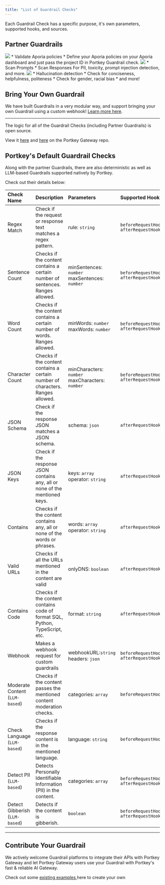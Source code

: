 ```yaml
---
title: "List of Guardrail Checks"
---
```


Each Guardrail Check has a specific purpose, it's own parameters, supported hooks, and sources.

## Partner Guardrails

<CardGroup columns={3}>

  <Card title="Supported Guardrails" href="/docs/product/guardrails/list-of-guardrail-checks/aporia">
    <img src="/images/guardrails/logo-1.avif"  />
    * Validate Aporia policies
    * Define your Aporia policies on your Aporia dashboard and just pass the project ID in Portkey Guardrail check.
  </Card>

  <Card title="Supported Guardrails" href="/docs/product/guardrails/list-of-guardrail-checks/pillar">
    <img src="/images/guardrails/logo-2.avif"  />
    * Scan Prompts
    * Scan Responses
     For PII, toxicity, prompt injection detection, and more.
  </Card>

  <Card title="Supported Guardrails" href="/docs/product/guardrails/list-of-guardrail-checks/patronus-ai">
  <img src="/images/guardrails/logo-3.avif" />
    * Hallucination detection
    * Check for conciseness, helpfulness, politeness
    * Check for gender, racial bias
    * and more!
  </Card>
</CardGroup>

## Bring Your Own Guardrail

We have built Guardrails in a very modular way, and support bringing your own Guardrail using a custom webhook! [Learn more here](/docs/product/guardrails/list-of-guardrail-checks/bring-your-own-guardrails).

---

The logic for all of the Guardrail Checks (including Partner Guardrails) is open source.

<Info>

  View it [here](https://github.com/Portkey-AI/gateway/tree/feat/plugins/plugins/default) and [here](https://github.com/Portkey-AI/gateway/tree/feat/plugins/plugins/portkey) on the Portkey Gateway repo.
</Info>

## Portkey's Default Guardrail Checks

Along with the partner Guardrails, there are also deterministic as well as LLM-based Guardrails supported natively by Portkey.

Check out their details below:

| Check Name | Description | Parameters | Supported Hooks |
| :--- | :--- | :--- | :--- |
| Regex Match | Check if the request or response text matches a regex pattern. | rule: `string` | `beforeRequestHook` `afterRequestHook` |
| Sentence Count | Checks if the content contains a certain number of sentences. Ranges allowed. | minSentences: `number` maxSentences: `number` | `beforeRequestHook` `afterRequestHook` |
| Word Count | Checks if the content contains a certain number of words. Ranges allowed. | minWords: `number` maxWords: `number` | `beforeRequestHook` `afterRequestHook` |
| Character Count | Checks if the content contains a certain number of characters. Ranges allowed. | minCharacters: `number` maxCharacters: `number` | `beforeRequestHook` `afterRequestHook` |
| JSON Schema | Check if the response JSON matches a JSON schema. | schema: `json` | `afterRequestHook` |
| JSON Keys | Check if the response JSON contains any, all or none of the mentioned keys. | keys: `array` operator: `string` | `afterRequestHook` |
| Contains | Checks if the content contains any, all or none of the words or phrases. | words: `array` operator: `string` | `afterRequestHook` |
| Valid URLs | Checks if all the URLs mentioned in the content are valid | onlyDNS: `boolean` | `afterRequestHook` |
| Contains Code | Checks if the content contains code of format SQL, Python, TypeScript, etc. | format: `string` | `afterRequestHook` |
| Webhook | Makes a webhook request for custom guardrails | webhookURL:`string` headers: `json` | `beforeRequestHook` `afterRequestHook` |
| Moderate Content (`LLM-based`) | Checks if the content passes the mentioned content moderation checks. | categories: `array` | `beforeRequestHook` |
| Check Language (`LLM-based`) | Checks if the response content is in the mentioned language. | language: `string` | `beforeRequestHook` |
| Detect PII (`LLM-based`) | Detects Personally Identifiable Information (PII) in the content. | categories: `array` | `beforeRequestHook` `afterRequestHook` |
| Detect Gibberish (`LLM-based`) | Detects if the content is gibberish. | `boolean` | `beforeRequestHook` `afterRequestHook` |

---

## Contribute Your Guardrail

We actively welcome Guardrail platforms to integrate their APIs with Portkey Gateway and let Portkey Gateway users use your Guardrail with Portkey's fast & reliable AI Gateway.

Check out some [existing examples ](https://github.com/portkey-ai/gateway)here to create your own

